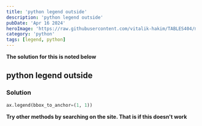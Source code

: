 ```yaml
---
title: 'python legend outside'
description: 'python legend outside'
pubDate: 'Apr 16 2024'
heroImage: 'https://raw.githubusercontent.com/vitalik-hakim/TABLES404/main/error_b/python.jpg'
category: 'python'
tags: [legend, python]
---
```


**The solution for this is noted below**

## python legend outside

### Solution

```python
ax.legend(bbox_to_anchor=(1, 1))
```

**Try other methods by searching on the site. That is if this doesn't work**
